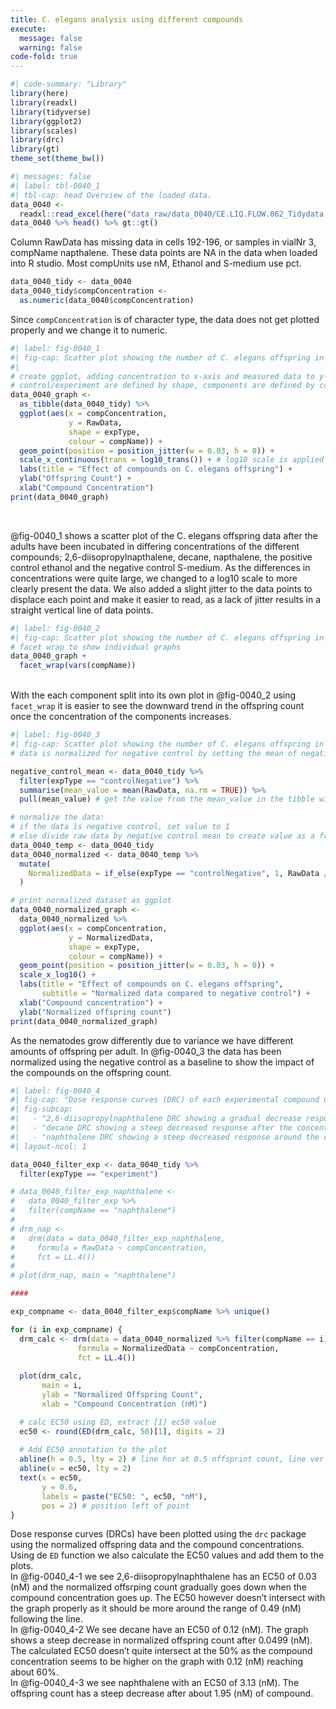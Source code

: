 ```yaml
---
title: C. elegans analysis using different compounds
execute:
  message: false
  warning: false
code-fold: true
---
```


```r
#| code-summary: "Library"
library(here)
library(readxl)
library(tidyverse)
library(ggplot2)
library(scales)
library(drc)
library(gt)
theme_set(theme_bw())
```

```r
#| messages: false
#| label: tbl-0040_1
#| tbl-cap: head Overview of the loaded data.
data_0040 <-
  readxl::read_excel(here("data_raw/data_0040/CE.LIQ.FLOW.062_Tidydata.xlsx"))
data_0040 %>% head() %>% gt::gt()
```

Column RawData has missing data in cells 192-196, or samples in vialNr 3, compName napthalene. These data points are NA in the data when loaded into R studio. Most compUnits use nM, Ethanol and S-medium use pct.

```r
data_0040_tidy <- data_0040
data_0040_tidy$compConcentration <- 
  as.numeric(data_0040$compConcentration)
```

Since `compConcentration` is of character type, the data does not get plotted properly and we change it to numeric.

```r
#| label: fig-0040_1
#| fig-cap: Scatter plot showing the number of C. elegans offspring in response to incubation of adult nematods to varying concentrations of different compounds. Compounds are measured in nanomolar (nM), except for ethanol and S-medium (%).
#| 
# create ggplot, adding concentration to x-axis and measured data to y-axis
# control/experiment are defined by shape, components are defined by colour
data_0040_graph <- 
  as_tibble(data_0040_tidy) %>%
  ggplot(aes(x = compConcentration,
             y = RawData,
             shape = expType,
             colour = compName)) +
  geom_point(position = position_jitter(w = 0.03, h = 0)) + 
  scale_x_continuous(trans = log10_trans()) + # log10 scale is applied to make results more readable.
  labs(title = "Effect of compounds on C. elegans offspring") +
  ylab("Offspring Count") +
  xlab("Compound Concentration")
print(data_0040_graph)
```
<br>

@fig-0040_1 shows a scatter plot of the C. elegans offspring data after the adults have been incubated in differing concentrations of the different compounds; 2,6-diisopropylnapthalene, decane, napthalene, the positive control ethanol and the negative control S-medium. As the differences in concentrations were quite large, we changed to a log10 scale to more clearly present the data. We also added a slight jitter to the data points to displace each point and make it easier to read, as a lack of jitter results in a straight vertical line of data points.

```r
#| label: fig-0040_2
#| fig-cap: Scatter plot showing the number of C. elegans offspring in response to incubation of adult nematods to varying concentrations of different compounds. Compounds are measured in nanomolar (nM), except for ethanol and S-medium (%). The plots are now split into individual plots to better show each trend.
# facet wrap to show individual graphs
data_0040_graph +
  facet_wrap(vars(compName))
```
<br>
With the each component split into its own plot in @fig-0040_2 using `facet_wrap` it is easier to see the downward trend in the offspring count once the concentration of the components increases.
<br>
```r
#| label: fig-0040_3
#| fig-cap: Scatter plot showing the number of C. elegans offspring in response to incubation of adult nematods to varying concentrations of different compounds. Compounds are measured in nanomolar (nM), except for ethanol and S-medium (%). The data is normalized and shows the effect of the compound on the offspring count compared to the negative control at the 1.0 baseline.
# data is normalized for negative control by setting the mean of negative control to 1

negative_control_mean <- data_0040_tidy %>%
  filter(expType == "controlNegative") %>%
  summarise(mean_value = mean(RawData, na.rm = TRUE)) %>%
  pull(mean_value) # get the value from the mean_value in the tibble without having to use $mean_value

# normalize the data:
# if the data is negative control, set value to 1
# else divide raw data by negative control mean to create value as a fraction
data_0040_temp <- data_0040_tidy
data_0040_normalized <- data_0040_temp %>%
  mutate(
    NormalizedData = if_else(expType == "controlNegative", 1, RawData / negative_control_mean)
  )

# print normalized dataset as ggplot
data_0040_normalized_graph <-
  data_0040_normalized %>%
  ggplot(aes(x = compConcentration,
             y = NormalizedData,
             shape = expType,
             colour = compName)) +
  geom_point(position = position_jitter(w = 0.03, h = 0)) +
  scale_x_log10() +
  labs(title = "Effect of compounds on C. elegans offspring",
       subtitle = "Normalized data compared to negative control") +
  xlab("Compound concentration") +
  ylab("Normalized offspring count")
print(data_0040_normalized_graph)

```

As the nematodes grow differently due to variance we have different amounts of offspring per adult. In @fig-0040_3 the data has been normalized using the negative control as a baseline to show the impact of the compounds on the offspring count.

```r
#| label: fig-0040_4
#| fig-cap: "Dose response curves (DRC) of each experimental compound using offspring count data that has been normalized for the negative control and their calculated EC50s"
#| fig-subcap:
#|   - "2,6-diisopropylnaphthalene DRC showing a gradual decrease response by increasing the compound conentration. With a calculated EC50 of 0.03 (nM)"
#|   - "decane DRC showing a steep decreased response after the concentration of 0.0499 (nM). With a calculated EC50 of 0.12 (nM)"
#|   - "naphthalene DRC showing a steep decreased response around the concentration of 1.95 (nM). With a calculated EC50 of 3.13 (nM) "
#| layout-ncol: 1

data_0040_filter_exp <- data_0040_tidy %>% 
  filter(expType == "experiment")

# data_0040_filter_exp_naphthalene <-
#   data_0040_filter_exp %>% 
#   filter(compName == "naphthalene")
# 
# drm_nap <- 
#   drm(data = data_0040_filter_exp_naphthalene,
#     formula = RawData ~ compConcentration,
#     fct = LL.4())
# 
# plot(drm_nap, main = "naphthalene")

####

exp_compname <- data_0040_filter_exp$compName %>% unique()

for (i in exp_compname) {
  drm_calc <- drm(data = data_0040_normalized %>% filter(compName == i),
               formula = NormalizedData ~ compConcentration,
               fct = LL.4())
  
  plot(drm_calc, 
       main = i, 
       ylab = "Normalized Offspring Count",
       xlab = "Compound Concentration (nM)")

  # calc EC50 using ED, extract [1] ec50 value
  ec50 <- round(ED(drm_calc, 50)[1], digits = 2)
  
  # Add EC50 annotation to the plot
  abline(h = 0.5, lty = 2) # line hor at 0.5 offsprint count, line ver at ec50, lty dashed lines
  abline(v = ec50, lty = 2) 
  text(x = ec50, 
       y = 0.6,
       labels = paste("EC50: ", ec50, "nM"),
       pos = 2) # position left of point
}

```

Dose response curves (DRCs) have been plotted using the `drc` package using the normalized offspring data and the compound concentrations. Using de `ED` function we also calculate the EC50 values and add them to the plots. <br>In @fig-0040_4-1 we see 2,6-diisopropylnaphthalene has an EC50 of 0.03 (nM) and the normalized offsrping count gradually goes down when the compound concentration goes up. The EC50 however doesn't intersect with the graph properly as it should be more around the range of 0.49 (nM) following the line. <br>In @fig-0040_4-2 We see decane have an EC50 of 0.12 (nM). The graph shows a steep decrease in normalized offspring count after 0.0499 (nM). The calculated EC50 doesn't quite intersect at the 50% as the compound concentration seems to be higher on the graph with 0.12 (nM) reaching about 60%. <br>In @fig-0040_4-3 we see naphthalene with an EC50 of 3.13 (nM). The offspring count has a steep decrease after about 1.95 (nM) of compound.
<br>
